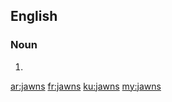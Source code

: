 ==English==

===Noun===
{{head|en|plural}}

# {{plural of|jawn|lang=en|nocat=1}}

[[ar:jawns]]
[[fr:jawns]]
[[ku:jawns]]
[[my:jawns]]